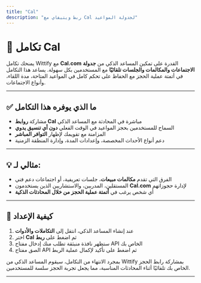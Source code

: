 ```yaml
---
title: "Cal"
description: "ربط ويتيفاي مع Cal لجدولة المواعيد"
---
```

# 📅 تكامل Cal

يمنحك تكامل Wittify مع **Cal.com** القدرة على تمكين المساعد الذكي من **جدولة الاجتماعات والمكالمات والجلسات تلقائيًا** مع المستخدمين بكل سهولة. يساعد هذا التكامل في أتمتة عملية الحجز مع الحفاظ على تحكم كامل في المواعيد المتاحة، مدة اللقاء، وأنواع الاجتماعات.

---

## ✅ ما الذي يوفره هذا التكامل

* مشاركة **روابط Cal** مباشرة في المحادثة مع المساعد الذكي
* السماح للمستخدمين بحجز المواعيد في الوقت الفعلي **دون أي تنسيق يدوي**
* المزامنة مع تقويمك لإظهار **التوافر المباشر**
* دعم أنواع الأحداث المخصصة، وإعدادات المدة، وإدارة المنطقة الزمنية

---

## 💡 مثالي لـ:

* الفرق التي تقدم **مكالمات مبيعات**، جلسات تعريفية، أو اجتماعات دعم فني
* المستقلين، المدربين، والاستشاريين الذين يستخدمون **Cal.com** لإدارة حجوزاتهم
* أي شخص يرغب في **أتمتة عملية الحجز من خلال المحادثات الذكية**

---

## 🔧 كيفية الإعداد

1. عند إنشاء المساعد الذكي، انتقل إلى **التكاملات والأدوات**
2. اختر **Cal** ثم اضغط على **ربط**
3. ستظهر نافذة منبثقة تطلب منك إدخال مفتاح API الخاص بك
4. الصق مفتاح API ثم اضغط على تأكيد لإكمال عملية الربط

بمجرد الانتهاء من التكامل، سيقوم المساعد الذكي من Wittify بمشاركة رابط الحجز الخاص بك تلقائيًا أثناء المحادثات المناسبة، مما يجعل تجربة الحجز سلسة للمستخدمين.

---

